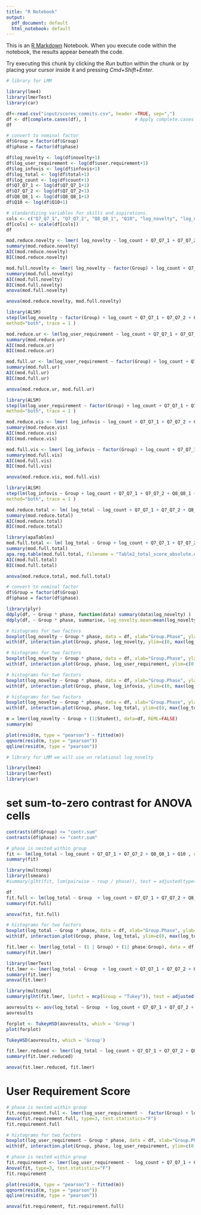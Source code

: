 ```yaml
---
title: "R Notebook"
output:
  pdf_document: default
  html_notebook: default
---
```


This is an [R Markdown](http://rmarkdown.rstudio.com) Notebook. When you execute code within the notebook, the results appear beneath the code. 

Try executing this chunk by clicking the *Run* button within the chunk or by placing your cursor inside it and pressing *Cmd+Shift+Enter*. 

```r
# library for LMM 

library(lme4)
library(lmerTest)
library(car)
```



```r
df<-read.csv("input/scores_commits.csv", header =TRUE, sep=",")
df <- df[complete.cases(df), ]                  # Apply complete.cases function
df
```

```r
# convert to nominal factor
df$Group = factor(df$Group)
df$phase = factor(df$phase)
```


```r
df$log_novelty <- log(df$novelty+1) 
df$log_user_requirement <- log(df$user.requirement+1)
df$log_infovis <- log(df$infovis+1)
df$log_total <- log(df$total+1)
df$log_count <- log(df$count+1)
df$Q7_Q7_1 <- log(df$Q7_Q7_1+1)
df$Q7_Q7_2 <- log(df$Q7_Q7_2+1)
df$Q8_Q8_1 <- log(df$Q8_Q8_1+1)
df$Q10 <- log(df$Q10+1)
```


```r
# standardizing variables for skills and aspirations. 
cols <- c("Q7_Q7_1", "Q7_Q7_2", "Q8_Q8_1", "Q10", "log_novelty", "log_user_requirement", "log_infovis", "log_total", "log_count")
df[cols] <- scale(df[cols])
df
```
```r
mod.reduce.novelty <- lmer( log_novelty ~ log_count + Q7_Q7_1 + Q7_Q7_2 + Q8_Q8_1 + Q10 + ( 1 | phase ), data = df, REML = FALSE)
summary(mod.reduce.novelty)
AIC(mod.reduce.novelty)
BIC(mod.reduce.novelty)

```


```r
mod.full.novelty <- lmer( log_novelty ~ factor(Group) + log_count + Q7_Q7_1 + Q7_Q7_2 + Q8_Q8_1 + Q10 + (1 | phase), data = df, REML = FALSE)
summary(mod.full.novelty)
AIC(mod.full.novelty)
BIC(mod.full.novelty)
anova(mod.full.novelty)

```

```r
anova(mod.reduce.novelty, mod.full.novelty)
```
```r
library(ALSM)
step(lm(log_novelty ~ factor(Group) + log_count + Q7_Q7_1 + Q7_Q7_2 + Q8_Q8_1 + Q10, data=df),
method="both", trace = 1 )
```

```r
mod.reduce.ur <- lm(log_user_requirement ~ log_count + Q7_Q7_1 + Q7_Q7_2 + Q8_Q8_1 + Q10 , data = df)
summary(mod.reduce.ur)
AIC(mod.reduce.ur)
BIC(mod.reduce.ur)
```

```r
mod.full.ur <- lm(log_user_requirement ~ factor(Group) + log_count + Q7_Q7_1 + Q7_Q7_2 + Q8_Q8_1 + Q10, data = df)
summary(mod.full.ur)
AIC(mod.full.ur)
BIC(mod.full.ur)
```
```r
anova(mod.reduce.ur, mod.full.ur)
```
```r
library(ALSM)
step(lm(log_user_requirement ~ factor(Group) + log_count + Q7_Q7_1 + Q7_Q7_2 + Q8_Q8_1 + Q10, data=df),
method="both", trace = 1 )
```



```r
mod.reduce.vis <- lmer( log_infovis ~ log_count + Q7_Q7_1 + Q7_Q7_2 + Q8_Q8_1 + Q10 + ( 1 | phase) , data = df, REML = FALSE)
summary(mod.reduce.vis)
AIC(mod.reduce.vis)
BIC(mod.reduce.vis)
```

```r
mod.full.vis <- lmer( log_infovis ~ factor(Group) + log_count + Q7_Q7_1 + Q7_Q7_2 + Q8_Q8_1 + Q10 + ( 1 | phase) , data = df, REML = FALSE)
summary(mod.full.vis)
AIC(mod.full.vis)
BIC(mod.full.vis)
```
```r
anova(mod.reduce.vis, mod.full.vis)
```
```r
library(ALSM)
step(lm(log_infovis ~ Group + log_count + Q7_Q7_1 + Q7_Q7_2 + Q8_Q8_1 + Q10, data=df),
method="both", trace = 1 )
```
```r
mod.reduce.total <- lm( log_total ~ log_count + Q7_Q7_1 + Q7_Q7_2 + Q8_Q8_1 + Q10 , data = df)
summary(mod.reduce.total)
AIC(mod.reduce.total)
BIC(mod.reduce.total)
```


```r
library(apaTables)
mod.full.total <- lm( log_total ~ Group + log_count + Q7_Q7_1 + Q7_Q7_2 + Q8_Q8_1 + Q10 , data = df)
summary(mod.full.total)
apa.reg.table(mod.full.total, filename = "Table2_total_score_absolute.doc", table.number = 2)
AIC(mod.full.total)
BIC(mod.full.total)
```
```r
anova(mod.reduce.total, mod.full.total)
```

```r
# convert to nominal factor
df$Group = factor(df$Group)
df$phase = factor(df$phase)
```

```r
library(plyr)
ddply(df, ~ Group * phase, function(data) summary(data$log_novelty) )
ddply(df, ~ Group * phase, summarise, log_novelty.mean=mean(log_novelty), log_novelty.sd = sd(log_novelty))
```
```r
# histograms for two factors
boxplot(log_novelty ~ Group * phase, data = df, xlab="Group.Phase", ylab="log_novelty")
with(df, interaction.plot(Group, phase, log_novelty, ylim=c(0, max(log_novelty)))) # interaction plot
```

```r
# histograms for two factors
boxplot(log_novelty ~ Group * phase, data = df, xlab="Group.Phase", ylab="log_user_requirement")
with(df, interaction.plot(Group, phase, log_user_requirement, ylim=c(0, max(log_user_requirement)))) # interaction plot
```

```r
# histograms for two factors
boxplot(log_novelty ~ Group * phase, data = df, xlab="Group.Phase", ylab="log_infovis")
with(df, interaction.plot(Group, phase, log_infovis, ylim=c(0, max(log_infovis)))) # interaction plot
```

```r
# histograms for two factors
boxplot(log_novelty ~ Group * phase, data = df, xlab="Group.Phase", ylab="log_total")
with(df, interaction.plot(Group, phase, log_total, ylim=c(0, max(log_total)))) # interaction plot
```






```r
m = lmer(log_novelty ~ Group + (1|Student), data=df, REML=FALSE)
summary(m)
```
```r
plot(resid(m, type = "pearson") ~ fitted(m))
qqnorm(resid(m, type = "pearson"))
qqline(resid(m, type = "pearson"))
```
```r
# library for LMM we will use on relational log_novelty 

library(lme4)
library(lmerTest)
library(car)
```

# set sum-to-zero contrast for ANOVA cells 

```r
contrasts(df$Group) <= "contr.sum"
contrasts(df$phase) <= "contr.sum"
```

```r
# phase is nested within group 
fit <- lm(log_total ~ log_count + Q7_Q7_1 + Q7_Q7_2 + Q8_Q8_1 + Q10 , data = df)
summary(fit)
```

```r
library(multcomp)
library(lsmeans)
#summary(glht(fit, lsm(pairwise ~ roup / phase)), test = adjusted(type='holm'))
```

```r
df
fit.full <- lm(log_total ~ Group  + log_count + Q7_Q7_1 + Q7_Q7_2 + Q8_Q8_1 + Q10, data = df)
summary(fit.full)
```

```r
anova(fit, fit.full)
```
```r
# histograms for two factors
boxplot(log_total ~ Group * phase, data = df, xlab="Group.Phase", ylab="log_total")
with(df, interaction.plot(Group, phase, log_total, ylim=c(0, max(log_total)))) # interaction plot
```
```r
fit.lmer <- lmer(log_total ~ (1 | Group) + (1| phase:Group), data = df, REML= FALSE)
summary(fit.lmer)
```



```r
library(lmerTest)
fit.lmer <- lmer(log_total ~ Group  + log_count + Q7_Q7_1 + Q7_Q7_2 + Q8_Q8_1 + Q10 + ( 1 | phase), data = df, REML= FALSE)
summary(fit.lmer)
anova(fit.lmer)
```

```r
library(multcomp)
summary(glht(fit.lmer, linfct = mcp(Group = "Tukey")), test = adjusted("holm"))
```

```r
aovresults <- aov(log_total ~ Group  + log_count + Q7_Q7_1 + Q7_Q7_2 + Q8_Q8_1 + Q10, data = df)
aovresults
```
```r
forplot <- TukeyHSD(aovresults, which = 'Group')
plot(forplot)
```
```r
TukeyHSD(aovresults, which = 'Group')
```

```r
fit.lmer.reduced <- lmer(log_total ~ log_count + Q7_Q7_1 + Q7_Q7_2 + Q8_Q8_1 + Q10 + ( 1 | phase), data = df, REML=FALSE)
summary(fit.lmer.reduced)
```

```r
anova(fit.lmer.reduced, fit.lmer)
```


# User Requirement Score

```r
# phase is nested within group 
fit.requirement.full <- lmer(log_user_requirement ~  factor(Group) + log_count + Q7_Q7_1 + Q7_Q7_2 + Q8_Q8_1 + Q10 + ( 1 | phase), data = df, REML = FALSE)
Anova(fit.requirement.full, type=3, test.statistics="F")
fit.requirement.full
```

```r
# histograms for two factors
boxplot(log_user_requirement ~ Group * phase, data = df, xlab="Group.Phase", ylab="log_user_requirement")
with(df, interaction.plot(Group, phase, log_user_requirement, ylim=c(0, max(log_user_requirement)))) # interaction plot
```


```r
# phase is nested within group 
fit.requirement <- lmer(log_user_requirement ~  log_count + Q7_Q7_1 + Q7_Q7_2 + Q8_Q8_1 + Q10 +  ( 1 | phase), data = df, REML = FALSE)
Anova(fit, type=3, test.statistics="F")
fit.requirement
```

```r
plot(resid(m, type = "pearson") ~ fitted(m))
qqnorm(resid(m, type = "pearson"))
qqline(resid(m, type = "pearson"))
```

```r
anova(fit.requirement, fit.requirement.full)
```
 
